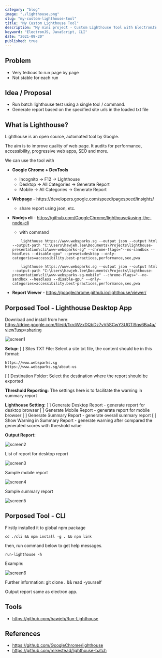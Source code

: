 ```yaml
---
category: "blog"
image: "./lighthouse.png"
slug: "my-custom-lighthouse-tool"
title: "My Custom Lighthouse Tool"
description: "My mini project - Custom Lighthouse Tool with ElectronJS and CLI"
keyword: "ElectronJS, JavaScript, CLI"
date: "2021-09-20"
published: true
---
```


## Problem

- Very tedious to run page by page
- Not stable for each run

## Idea / Proposal

- Run batch lighthouse test using a single tool / command.
- Generate report based on the specified site urls in the loaded txt file

## What is Lighthouse?

Lighthouse is an open source, automated tool by Google.

The aim is to improve quality of web page.
It audits for performance, accessibility, progressive web apps, SEO and more.

We can use the tool with

- **Google Chrome + DevTools**
    - Incognito -> F12 -> Lighthouse
    - Desktop -> All Categories -> Generate Report
    - Mobile -> All Categories -> Generate Report

- **Webpage** - https://developers.google.com/speed/pagespeed/insights/ 
    - share report using json, etc. 

- **Nodejs cli** - https://github.com/GoogleChrome/lighthouse#using-the-node-cli 
    - with command
    ```
        lighthouse https://www.websparks.sg --output json --output html --output-path "C:\Users\hawjeh.lee\Documents\Projects\lighthouse-presentation\cli\www-websparks-sg" --chrome-flags="--no-sandbox --headless --disable-gpu" --preset=desktop --only-categories=accessibility,best-practices,performance,seo,pwa

        lighthouse https://www.websparks.sg --output json --output html --output-path "C:\Users\hawjeh.lee\Documents\Projects\lighthouse-presentation\cli\www-websparks-sg-mobile" --chrome-flags="--no-sandbox --headless --disable-gpu" --only-categories=accessibility,best-practices,performance,seo,pwa
    ```

- **Report Viewer** - https://googlechrome.github.io/lighthouse/viewer/ 

## Porposed Tool - Lighthouse Desktop App

Download and install from here: https://drive.google.com/file/d/1krdWzxDQbDz7vV5SCwY3UGTlSqs6Ba4a/view?usp=sharing

![screen1](./screen1.png)

**Setup:**
[ ] Sites TXT File: Select a site txt file, the content should be in this format:

```
https://www.websparks.sg
https://www.websparks.sg/about-us
```

[ ] Destination Folder: Select the destination where the report should be exported 

**Threshold Reporting:**
The settings here is to facilitate the warning in summary report

**Lighthouse Setting:**
[ ] Generate Desktop Report - generate report for desktop browser
[ ] Generate Mobile Report - generate report for mobile browser
[ ] Generate Summary Report - generate overall summary report
[ ] Show Warning in Summary Report - generate warning after compared the generated scores with threshold value

**Output Report:**

![screen2](./screen2.png)

List of report for desktop report

![screen3](./screen3.png)

Sample mobile report

![screen4](./screen4.png)

Sample summary report

![screen5](./screen5.png)

## Porposed Tool - CLI

Firstly installed it to global npm package

```
cd ./cli && npm install -g . && npm link
```

then, run command below to get help messages.

```
run-lighthouse -h
```

Example:

![screen6](./screen6.png)


Further information: git clone . && read -yourself

Output report same as electron app.


## Tools

- https://github.com/hawjeh/Run-Lighthouse

## References

- https://github.com/GoogleChrome/lighthouse
- https://github.com/mikestead/lighthouse-batch 